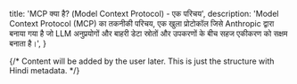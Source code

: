 
  title: 'MCP क्या है? (Model Context Protocol) - एक परिचय',
  description:
    'Model Context Protocol (MCP) का तकनीकी परिचय, एक खुला प्रोटोकॉल जिसे Anthropic द्वारा बनाया गया है जो LLM अनुप्रयोगों और बाहरी डेटा स्रोतों और उपकरणों के बीच सहज एकीकरण को सक्षम बनाता है।',
}


{/* 
  Content will be added by the user later.
  This is just the structure with Hindi metadata.
*/}